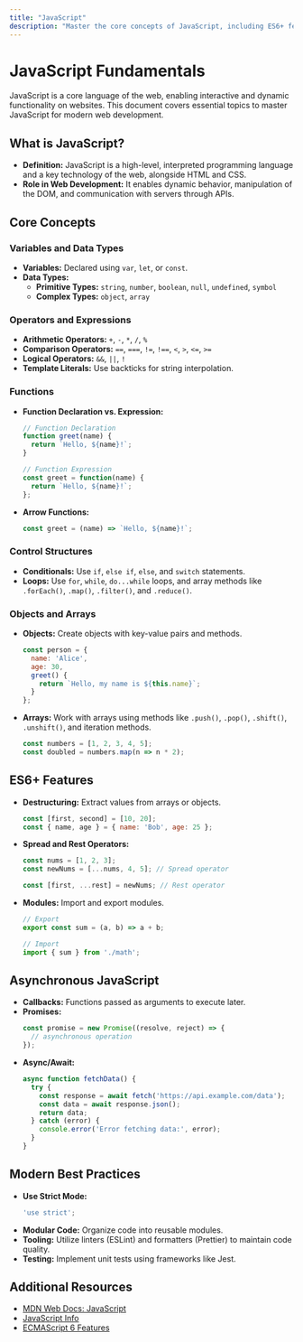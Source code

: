 ```yaml
---
title: "JavaScript"
description: "Master the core concepts of JavaScript, including ES6+ features, asynchronous programming, and modern best practices."
---
```


# JavaScript Fundamentals

JavaScript is a core language of the web, enabling interactive and dynamic functionality on websites. This document covers essential topics to master JavaScript for modern web development.

## What is JavaScript?

- **Definition:** JavaScript is a high-level, interpreted programming language and a key technology of the web, alongside HTML and CSS.
- **Role in Web Development:** It enables dynamic behavior, manipulation of the DOM, and communication with servers through APIs.

## Core Concepts

### Variables and Data Types

- **Variables:** Declared using `var`, `let`, or `const`.
- **Data Types:**  
  - **Primitive Types:** `string`, `number`, `boolean`, `null`, `undefined`, `symbol`
  - **Complex Types:** `object`, `array`

### Operators and Expressions

- **Arithmetic Operators:** `+`, `-`, `*`, `/`, `%`
- **Comparison Operators:** `==`, `===`, `!=`, `!==`, `<`, `>`, `<=`, `>=`
- **Logical Operators:** `&&`, `||`, `!`
- **Template Literals:** Use backticks for string interpolation.

### Functions

- **Function Declaration vs. Expression:**  
  ~~~javascript
  // Function Declaration
  function greet(name) {
    return `Hello, ${name}!`;
  }
  
  // Function Expression
  const greet = function(name) {
    return `Hello, ${name}!`;
  };
  ~~~
- **Arrow Functions:**  
  ~~~javascript
  const greet = (name) => `Hello, ${name}!`;
  ~~~

### Control Structures

- **Conditionals:** Use `if`, `else if`, `else`, and `switch` statements.
- **Loops:** Use `for`, `while`, `do...while` loops, and array methods like `.forEach()`, `.map()`, `.filter()`, and `.reduce()`.

### Objects and Arrays

- **Objects:** Create objects with key-value pairs and methods.  
  ~~~javascript
  const person = {
    name: 'Alice',
    age: 30,
    greet() {
      return `Hello, my name is ${this.name}`;
    }
  };
  ~~~
- **Arrays:** Work with arrays using methods like `.push()`, `.pop()`, `.shift()`, `.unshift()`, and iteration methods.
  
  ~~~javascript
  const numbers = [1, 2, 3, 4, 5];
  const doubled = numbers.map(n => n * 2);
  ~~~

## ES6+ Features

- **Destructuring:** Extract values from arrays or objects.
  
  ~~~javascript
  const [first, second] = [10, 20];
  const { name, age } = { name: 'Bob', age: 25 };
  ~~~
- **Spread and Rest Operators:**  
  ~~~javascript
  const nums = [1, 2, 3];
  const newNums = [...nums, 4, 5]; // Spread operator
  
  const [first, ...rest] = newNums; // Rest operator
  ~~~
- **Modules:** Import and export modules.
  
  ~~~javascript
  // Export
  export const sum = (a, b) => a + b;
  
  // Import
  import { sum } from './math';
  ~~~

## Asynchronous JavaScript

- **Callbacks:** Functions passed as arguments to execute later.
- **Promises:**  
  ~~~javascript
  const promise = new Promise((resolve, reject) => {
    // asynchronous operation
  });
  ~~~
- **Async/Await:**  
  ~~~javascript
  async function fetchData() {
    try {
      const response = await fetch('https://api.example.com/data');
      const data = await response.json();
      return data;
    } catch (error) {
      console.error('Error fetching data:', error);
    }
  }
  ~~~

## Modern Best Practices

- **Use Strict Mode:**  
  ~~~javascript
  'use strict';
  ~~~
- **Modular Code:** Organize code into reusable modules.
- **Tooling:** Utilize linters (ESLint) and formatters (Prettier) to maintain code quality.
- **Testing:** Implement unit tests using frameworks like Jest.

## Additional Resources

- [MDN Web Docs: JavaScript](https://developer.mozilla.org/en-US/docs/Web/JavaScript)
- [JavaScript Info](https://javascript.info/)
- [ECMAScript 6 Features](https://www.ecma-international.org/ecma-262/6.0/)
